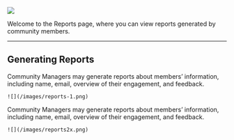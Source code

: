 ![](/images/reports-1.png)

Welcome to the Reports page, where you can view reports generated by community members.

---

## **Generating Reports**

<Steps>
  <Step title="Go to Reports > Generate Report">
    Community Managers may generate reports about members’ information, including name, email, overview of their engagement, and feedback.

    ![](/images/reports-1.png)
  </Step>
  <Step title="Select Information and Export to CSV">
    Community Managers may generate reports about members’ information, including name, email, overview of their engagement, and feedback.

    ![](/images/reports2x.png)
  </Step>
</Steps>
